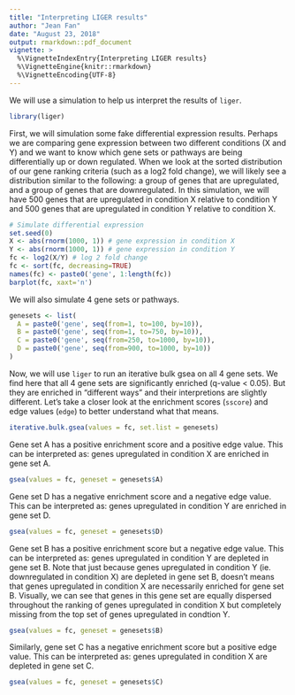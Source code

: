 ```yaml
---
title: "Interpreting LIGER results"
author: "Jean Fan"
date: "August 23, 2018"
output: rmarkdown::pdf_document
vignette: >
  %\VignetteIndexEntry{Interpreting LIGER results}
  %\VignetteEngine{knitr::rmarkdown}
  %\VignetteEncoding{UTF-8}
---
```


We will use a simulation to help us interpret the results of `liger`.

```r
library(liger)
```

First, we will simulation some fake differential expression results. Perhaps we are comparing gene expression between two different conditions (X and Y) and we want to know which gene sets or pathways are being differentially up or down regulated. When we look at the sorted distribution of our gene ranking criteria (such as a log2 fold change), we will likely see a distribution similar to the following: a group of genes that are upregulated, and a group of genes that are downregulated. In this simulation, we will have 500 genes that are upregulated in condition X relative to condition Y and 500 genes that are upregulated in condition Y relative to condition X. 

```r
# Simulate differential expression
set.seed(0)
X <- abs(rnorm(1000, 1)) # gene expression in condition X
Y <- abs(rnorm(1000, 1)) # gene expression in condition Y
fc <- log2(X/Y) # log 2 fold change
fc <- sort(fc, decreasing=TRUE)
names(fc) <- paste0('gene', 1:length(fc))
barplot(fc, xaxt='n')
```

We will also simulate 4 gene sets or pathways. 
```r
genesets <- list(
  A = paste0('gene', seq(from=1, to=100, by=10)),
  B = paste0('gene', seq(from=1, to=750, by=10)),
  C = paste0('gene', seq(from=250, to=1000, by=10)),
  D = paste0('gene', seq(from=900, to=1000, by=10))
)
```

Now, we will use `liger` to run an iterative bulk gsea on all 4 gene sets. We find here that all 4 gene sets are significantly enriched (q-value < 0.05). But they are enriched in "different ways" and their interpretions are slightly different. Let's take a closer look at the enrichment scores (`sscore`) and edge values (`edge`) to better understand what that means.  

```r
iterative.bulk.gsea(values = fc, set.list = genesets)
```

\pagebreak

Gene set A has a positive enrichment score and a positive edge value. This can be interpreted as: genes upregulated in condition X are enriched in gene set A. 

```r
gsea(values = fc, geneset = genesets$A)
```

\pagebreak

Gene set D has a negative enrichment score and a negative edge value. This can be interpreted as: genes upregulated in condition Y are enriched in gene set D. 

```r
gsea(values = fc, geneset = genesets$D)
```

\pagebreak

Gene set B has a positive enrichment score but a negative edge value. This can be interpreted as: genes upregulated in condition Y are depleted in gene set B. Note that just because genes upregulated in condition Y (ie. downregulated in condition X) are depleted in gene set B, doesn't means that genes upregulated in condition X are necessarily enriched for gene set B. Visually, we can see that genes in this gene set are equally dispersed throughout the ranking of genes upregulated in condition X but completely missing from the top set of genes upregulated in condtion Y. 

```r
gsea(values = fc, geneset = genesets$B)
```

\pagebreak

Similarly, gene set C has a negative enrichment score but a positive edge value. This can be interpreted as: genes upregulated in condition X are depleted in gene set C. 

```r
gsea(values = fc, geneset = genesets$C)
```
